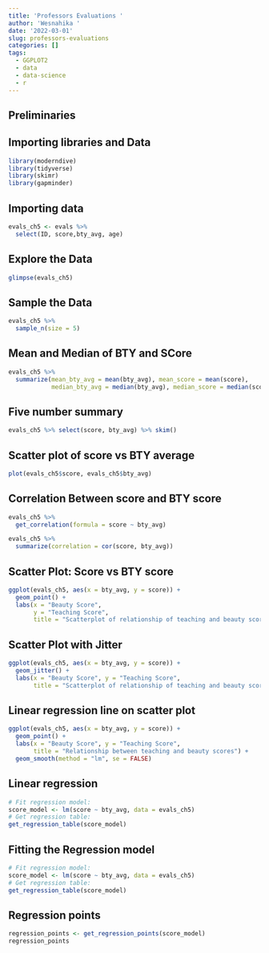 ```yaml
---
title: 'Professors Evaluations '
author: 'Wesnahika '
date: '2022-03-01'
slug: professors-evaluations
categories: []
tags:
  - GGPLOT2
  - data
  - data-science
  - r
---
```

## Preliminaries 

## Importing libraries and Data 

```r
library(moderndive)
library(tidyverse)
library(skimr)
library(gapminder)
```

##  Importing data 

```r
evals_ch5 <- evals %>%
  select(ID, score,bty_avg, age)
```

## Explore the Data 

```r
glimpse(evals_ch5)
```

## Sample the Data

```r
evals_ch5 %>%
  sample_n(size = 5)
```

## Mean and Median of BTY and SCore 
```r
evals_ch5 %>%
  summarize(mean_bty_avg = mean(bty_avg), mean_score = mean(score),
            median_bty_avg = median(bty_avg), median_score = median(score))
```

## Five number summary 

```r
evals_ch5 %>% select(score, bty_avg) %>% skim()
```

## Scatter plot of score vs BTY average
```r
plot(evals_ch5$score, evals_ch5$bty_avg)
```

## Correlation Between score and  BTY score 

```r
evals_ch5 %>% 
  get_correlation(formula = score ~ bty_avg)

evals_ch5 %>% 
  summarize(correlation = cor(score, bty_avg))
```

## Scatter Plot: Score vs BTY score 

```r
ggplot(evals_ch5, aes(x = bty_avg, y = score)) +
  geom_point() +
  labs(x = "Beauty Score", 
       y = "Teaching Score",
       title = "Scatterplot of relationship of teaching and beauty scores")
```

## Scatter Plot with Jitter 

```r
ggplot(evals_ch5, aes(x = bty_avg, y = score)) +
  geom_jitter() +
  labs(x = "Beauty Score", y = "Teaching Score",
       title = "Scatterplot of relationship of teaching and beauty scores")
```

## Linear regression line on scatter plot

```r
ggplot(evals_ch5, aes(x = bty_avg, y = score)) +
  geom_point() +
  labs(x = "Beauty Score", y = "Teaching Score",
       title = "Relationship between teaching and beauty scores") +  
  geom_smooth(method = "lm", se = FALSE)
```

## Linear regression 

```r
# Fit regression model:
score_model <- lm(score ~ bty_avg, data = evals_ch5)
# Get regression table:
get_regression_table(score_model)
```

## Fitting the Regression model 

```r
# Fit regression model:
score_model <- lm(score ~ bty_avg, data = evals_ch5)
# Get regression table:
get_regression_table(score_model)
```

## Regression points 

```r
regression_points <- get_regression_points(score_model)
regression_points
```


